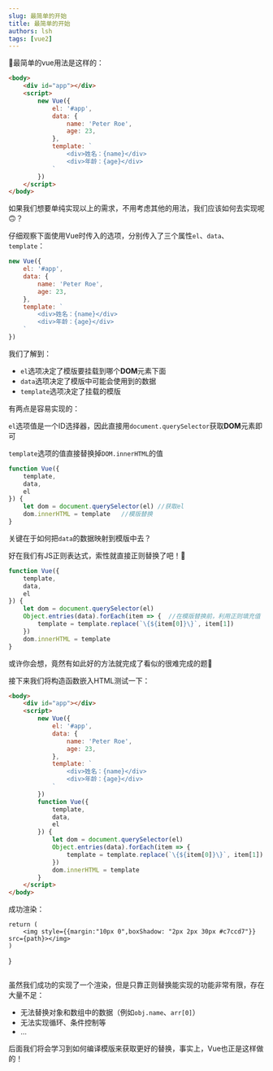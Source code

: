 ```yaml
---
slug: 最简单的开始
title: 最简单的开始
authors: lsh
tags: [vue2]
---
```


:rocket:最简单的vue用法是这样的：

```html
<body>
    <div id="app"></div>
    <script>
        new Vue({
            el: '#app',
            data: {
                name: 'Peter Roe',
                age: 23,
            },
            template: `
                <div>姓名：{name}</div>
                <div>年龄：{age}</div>
            `
        })
    </script>
</body>
```
如果我们想要单纯实现以上的需求，不用考虑其他的用法，我们应该如何去实现呢:upside_down_face:？

仔细观察下面使用Vue时传入的选项，分别传入了三个属性`el`、`data`、`template`：
```js {2,3,7}
new Vue({
    el: '#app',
    data: {
        name: 'Peter Roe',
        age: 23,
    },
    template: `
        <div>姓名：{name}</div>
        <div>年龄：{age}</div>
    `
})
```
我们了解到：

* `el`选项决定了模版要挂载到哪个**DOM**元素下面
* `data`选项决定了模版中可能会使用到的数据
* `template`选项决定了挂载的模版

有两点是容易实现的：

`el`选项值是一个ID选择器，因此直接用`document.querySelector`获取**DOM**元素即可

`template`选项的值直接替换掉`DOM.innerHTML`的值

```js
function Vue({
    template,
    data,
    el
}) {
    let dom = document.querySelector(el) //获取el
    dom.innerHTML = template   //模版替换
}
```

关键在于如何把`data`的数据映射到模版中去？

好在我们有JS正则表达式，索性就直接正则替换了吧！:clap:

```js {7-9}
function Vue({
    template,
    data,
    el
}) {
    let dom = document.querySelector(el)
    Object.entries(data).forEach(item => {  //在模版替换前，利用正则填充值
        template = template.replace(`\{${item[0]}\}`, item[1])
    })
    dom.innerHTML = template
}
```
或许你会想，竟然有如此好的方法就完成了看似的很难完成的题:wave:

接下来我们将构造函数嵌入HTML测试一下：
```html
<body>
    <div id="app"></div>
    <script>
        new Vue({
            el: '#app',
            data: {
                name: 'Peter Roe',
                age: 23,
            },
            template: `
                <div>姓名：{name}</div>
                <div>年龄：{age}</div>
            `
        })
        function Vue({
            template,
            data,
            el
        }) {
            let dom = document.querySelector(el)
            Object.entries(data).forEach(item => {
                template = template.replace(`\{${item[0]}\}`, item[1])
            })
            dom.innerHTML = template
        }
    </script>
</body>
```
成功渲染：

    return (
        <img style={{margin:"10px 0",boxShadow: "2px 2px 30px #c7ccd7"}} src={path}></img>
    )
}

<Image path="https://img-blog.csdnimg.cn/84fe568c89c947d38519a8fa4408041d.png"/>

虽然我们成功的实现了一个渲染，但是只靠正则替换能实现的功能非常有限，存在大量不足：

* 无法替换对象和数组中的数据（例如`obj.name`、`arr[0]`）
* 无法实现循环、条件控制等
* ...

后面我们将会学习到如何编译模版来获取更好的替换，事实上，Vue也正是这样做的！
